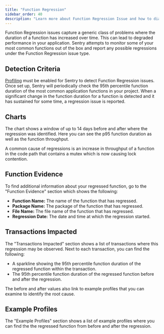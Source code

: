 ```yaml
---
title: "Function Regression"
sidebar_order: 40
description: "Learn more about Function Regression Issue and how to diagnose and fix them."
---
```


Function Regression issues capture a generic class of problems where the duration of a function has increased over time. This can lead to degraded performance in your application. Sentry attempts to monitor some of your most common functions out of the box and report any possible regressions under the Function Regression issue type.

## Detection Criteria

[Profiling](/product/profiling) must be enabled for Sentry to detect Function Regression issues. Once set up, Sentry will periodically check the 95th percentile function duration of the most common application functions in your project. When a significant change in the function duration for a function is detected and it has sustained for some time, a regression issue is reported.

## Charts

The chart shows a window of up to 14 days before and after where the regression was identified. Here you can see the p95 function duration as well as the function throughput.

A common cause of regressions is an increase in throughput of a function in the code path that contains a mutex which is now causing lock contention.

## Function Evidence

To find additional information about your regressed function, go to the "Function Evidence" section which shows the following:

- **Function Name:** The name of the function that has regressed.
- **Package Name:** The package of the function that has regressed.
- **File Name:** The file name of the function that has regressed.
- **Regression Date:** The date and time at which the regression started.

## Transactions Impacted

The "Transactions Impacted" section shows a list of transactions where this regression may be observed. Next to each transaction, you can find the following:

- A sparkline showing the 95th percentile function duration of the regressed function within the transaction.
- The 95th percentile function duration of the regressed function before and after the regression.

The before and after values also link to example profiles that you can examine to identify the root cause.

## Example Profiles

The "Example Profiles" section shows a list of example profiles where you can find the the regressed function from before and after the regression.
